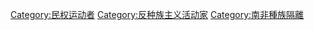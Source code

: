 [[Category:民权运动者|Category:民权运动者]]
[[Category:反种族主义活动家|Category:反种族主义活动家]]
[[Category:南非種族隔離|Category:南非種族隔離]]